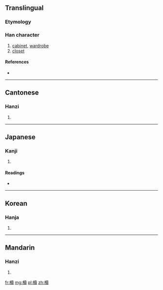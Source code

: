 {{also|椟}}
==Translingual==

===Etymology===
{{Han compound|木|賣|c1=s|c2=p|t1=wood|ls=psc}}

===Han character===
{{Han char|rn=75|rad=木|as=15|sn=19|four=4498<sub>6</sub>|canj=木土田金 (DGWC)}}

# [[cabinet]], [[wardrobe]]
# [[closet]]

====References====
* {{Han ref|kx=0560.280|dkj=15821|dj=0949.250|hdz=21312.010|uh=6ADD|ud=27357|bh=C370|bd=50032}}

----

==Cantonese==

===Hanzi===
{{yue-hanzi|jyut=|y=duk6|sim=椟}}

# {{defn|Cantonese|sort=木15}}

----

==Japanese==

===Kanji===
{{ja-kanji|grade=|rs=木15}}

# {{defn|Japanese|sort=木15}}

====Readings====
* {{ja-readings|on=[[とく]] (toku), [[どく]] (doku)|kun=[[はこ]] (hako), [[ひつぎ]] (hitsugi)}}

----

==Korean==

===Hanja===
{{ko-hanja|hangeul=독|eumhun=|rv=dok|mr=tok|y=tok}}

# {{defn|Korean|sort=木15}}

----

==Mandarin==

===Hanzi===
{{cmn-hanzi|sim=椟|pin=[[dú]] ([[du2]])|wg=tu<sup>2</sup>}}

# {{defn|Mandarin|sort=木15}}

[[fr:櫝]]
[[mg:櫝]]
[[pl:櫝]]
[[zh:櫝]]